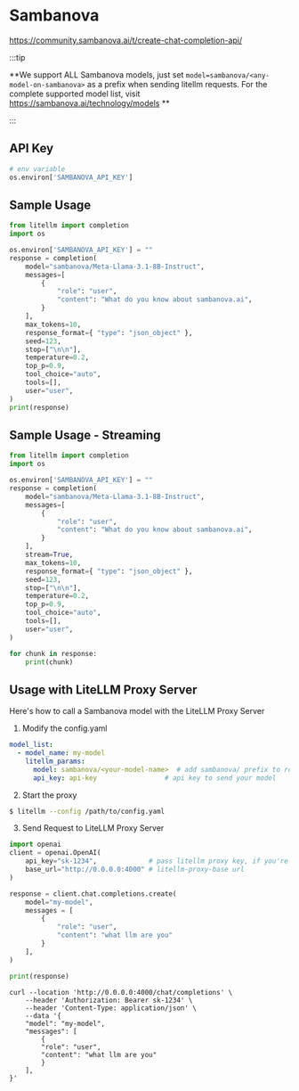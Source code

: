 


# Sambanova
https://community.sambanova.ai/t/create-chat-completion-api/

:::tip

**We support ALL Sambanova models, just set `model=sambanova/<any-model-on-sambanova>` as a prefix when sending litellm requests. For the complete supported model list, visit https://sambanova.ai/technology/models **

:::

## API Key
```python
# env variable
os.environ['SAMBANOVA_API_KEY']
```

## Sample Usage
```python
from litellm import completion
import os

os.environ['SAMBANOVA_API_KEY'] = ""
response = completion(
    model="sambanova/Meta-Llama-3.1-8B-Instruct",
    messages=[
        {
            "role": "user",
            "content": "What do you know about sambanova.ai",
        }
    ],
    max_tokens=10,
    response_format={ "type": "json_object" },
    seed=123,
    stop=["\n\n"],
    temperature=0.2,
    top_p=0.9,
    tool_choice="auto",
    tools=[],
    user="user",
)
print(response)
```

## Sample Usage - Streaming
```python
from litellm import completion
import os

os.environ['SAMBANOVA_API_KEY'] = ""
response = completion(
    model="sambanova/Meta-Llama-3.1-8B-Instruct",
    messages=[
        {
            "role": "user",
            "content": "What do you know about sambanova.ai",
        }
    ],
    stream=True,
    max_tokens=10,
    response_format={ "type": "json_object" },
    seed=123,
    stop=["\n\n"],
    temperature=0.2,
    top_p=0.9,
    tool_choice="auto",
    tools=[],
    user="user",
)

for chunk in response:
    print(chunk)
```


## Usage with LiteLLM Proxy Server

Here's how to call a Sambanova model with the LiteLLM Proxy Server

1. Modify the config.yaml 

  ```yaml
  model_list:
    - model_name: my-model
      litellm_params:
        model: sambanova/<your-model-name>  # add sambanova/ prefix to route as Sambanova provider
        api_key: api-key                 # api key to send your model
  ```


2. Start the proxy 

  ```bash
  $ litellm --config /path/to/config.yaml
  ```

3. Send Request to LiteLLM Proxy Server

  <Tabs>

  <TabItem value="openai" label="OpenAI Python v1.0.0+">

  ```python
  import openai
  client = openai.OpenAI(
      api_key="sk-1234",             # pass litellm proxy key, if you're using virtual keys
      base_url="http://0.0.0.0:4000" # litellm-proxy-base url
  )

  response = client.chat.completions.create(
      model="my-model",
      messages = [
          {
              "role": "user",
              "content": "what llm are you"
          }
      ],
  )

  print(response)
  ```
  </TabItem>

  <TabItem value="curl" label="curl">

  ```shell
  curl --location 'http://0.0.0.0:4000/chat/completions' \
      --header 'Authorization: Bearer sk-1234' \
      --header 'Content-Type: application/json' \
      --data '{
      "model": "my-model",
      "messages": [
          {
          "role": "user",
          "content": "what llm are you"
          }
      ],
  }'
  ```
  </TabItem>

  </Tabs>
